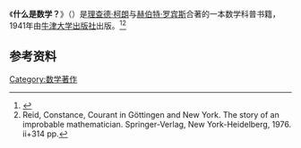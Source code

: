 {{Infobox book
| name              = 什么是数学？<br />What is Mathematics?
| title_orig        = 
| translator        = 
| author            = [[理查德·柯朗|理查德·柯朗]]、[[赫伯特·罗宾斯|赫伯特·罗宾斯]]
| illustrator       = 
| cover_artist      = 
| country           = 
| language          = [[英语|英语]]
| series            = 
| subject           = [[数学|数学]]
| genre             = 
| publisher         = [[牛津大学出版社|牛津大学出版社]]
| release_date      = 1941
| english_release_date = 
| media_type        = 
| pages             = 
| isbn              = 0-19-502517-2
| oclc              = 16608993
| preceded_by       = 
| followed_by       = 
}}
《'''什么是数学？'''》（{{lang-en|''What Is Mathematics?''}}）是[[理查德·柯朗|理查德·柯朗]]与[[赫伯特·罗宾斯|赫伯特·罗宾斯]]合著的一本数学科普书籍，1941年由[[牛津大学出版社|牛津大学出版社]]出版。<ref>{{citation|last2=Robbins| first2=Herbert|author2-link=Herbert Robbins|last1=Page|first1=Warren|title=An Interview with Herbert Robbins|year=1984|journal=The College Mathematics Journal|volume= 15|issue=1| publisher=The Mathematical Association of America|page=5|doi=10.2307/3027425|jstor=3027425
}}</ref><ref name=reid>Reid, Constance, Courant in Göttingen and New York. The story of an improbable mathematician. Springer-Verlag, New York-Heidelberg, 1976. ii+314 pp.</ref>

== 参考资料 ==
{{reflist}}

{{Authority control}}
{{DEFAULTSORT:}}
[[Category:数学著作|Category:数学著作]]